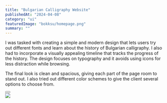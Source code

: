 ---
title: "Bulgarian Calligraphy Website"
publishedAt: "2024-04-08"
category: "ui"
featuredImage: "bokksu/homepage.png"
summary: ""
---

I was tasked with creating a simple and modern design that lets users try out different fonts and learn about the history of Bulgarian calligraphy. I also had to incorporate a visually appealing timeline that tracks the progress of the history. The design focuses on typography and it avoids using icons for less distraction while browsing.

The final look is clean and spacious, giving each part of the page room to stand out. I also tried out different color schemes to give the client several options to choose from.

<div>
  <Button
    href="https://www.figma.com/file/mqO0Egs3z7DL4wdJhBAyCp/Calligraphy-in-Bulgarian-Fonts?type=design&node-id=0%3A1&mode=design&t=BdsDP2qdyj1hKoI7-1"
    title="View project"
    className="mt-4 mb-12"
  />
</div>

<div className="my-8 flex flex-col gap-y-6">
  <Image
    src="/projects/bulgarian-calligraphy/screenshot.png"
    width={1440}
    height={1000}
  />
</div>
